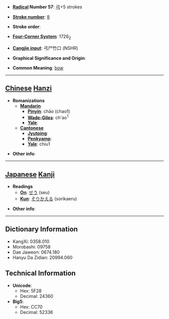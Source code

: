 * '''[[Wiktionary:Chinese radical index| Radical]] Number 57''': [[Wiktionary:Chinese radical index 弓|弓]]+5 strokes

* '''[[Wiktionary:Chinese total strokes index|Stroke number]]''': [[Wiktionary:Chinese total strokes index 8|8]]

* '''Stroke order''': 

* '''[[Wiktionary:Chinese four corner index|Four-Corner System]]''': 1726<sub>2</sub>

* '''[[Wiktionary:Chinese Cangjie index|Cangjie input]]''': 弓尸竹口 (NSHR)

* '''Graphical Significance and Origin''': 

* '''Common Meaning''': [[bow]]

----

== [[Chinese]] [[Hanzi]] ==

* '''Romanizations'''
** '''[[Mandarin]]'''
*** '''[[Pinyin]]''': chāo (chao1)
*** '''[[Wade-Giles]]''': ch'ao<sup>1</sup>
*** '''[[Yale]]''': 
** '''[[Cantonese]]'''
*** '''[[Jyutping]]''':
*** '''[[Penkyamp]]''': 
*** '''[[Yale]]''': chiu1

* '''Other info''': 

----

== [[Japanese]] [[Kanji]] ==

* '''Readings'''
** '''[[On]]''': [[せう]] (seu)
** '''[[Kun]]''': [[そりかえる]] (sorikaeru)

* '''Other info''':  

----

== Dictionary Information ==

* KangXi: 0358.010
* Morobashi: 09758
* Dae Jaweon: 0674.180
* Hanyu Da Zidian: 20994.060

== Technical Information ==

* '''Unicode''':
** Hex: 5F28
** Decimal: 24360
* '''Big5''':
** Hex: CC70
** Decimal: 52336